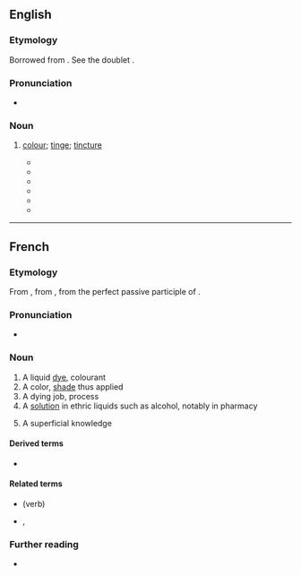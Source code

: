 ==English==

===Etymology===
Borrowed from {{bor|en|fr|teinture}}. See the doublet {{doublet|en|notext=1|tincture}}.

===Pronunciation===
* {{IPA|en|/ˈteɪntʃə(ɹ)/|/ˈteɪntʃʊə(ɹ)/|/ˈteɪntjʊə(ɹ)/}}

===Noun===
{{en-noun}}

# {{lb|en|obsolete}} [[colour]]; [[tinge]]; [[tincture]]
#* {{quote-journal|en|year=1799|month=May|page=324|work=The Edinburgh Magazine, Or, Literary Miscellany|title=The Gleaner, No. VII|author=|volume=|number=|passage=Thy blithe vivacity, yet manners meek, Thy waving ringlets and thy step so light, The rosy '''teinture''' of thy dimpled cheek, Impress'd each heart with exquisite delight.}}
#* {{quote-book|en|year=1837| title=On the Beauties, Harmonies, and Sublimities of Nature|author=Charles Bucke | page=245| passage=A boundless view, like that of the Atlantic, or Pacific; but destitute of the sound of the winds, the music of waters, the '''teinture''' of clouds, and the motion, which gives life and circulation to the most torpid of temperatures.}}
#* {{quote-book|en|year=1837| title=The Pride of the Village; Or, The Farmer's Daughters |author=Hannah Maria Jones | page=295| passage=To Maria it was an epoch which seemed to be of the utmost importance to her future life—alas! how little did she dream that, in reality, it would decide what the '''teinture''' of that life was to be! —and some hours were spent in dressing for this momentous appearance, which, in both Maria and Mrs. Woodford's estimation, was not of  less consequence than that of a first-rate beauty of the court circle.}}
#* {{quote-book|en|year=1890| chapter=Appendix: Lodge's Rosalynde| author=| title=A New Variorum Edition of Shakespeare - Volume 8 |editor=‎Horace Howard Furness | page=374| passage=his eyes as bright as the burnishing of the heauen, darting foorth frownes with disdaine, and smiles with fauor, lightning such lookes as would enflame desire, were shee wrapt in the Circle of the frozen Zoane; in his cheekes the vermilion '''teinture''' of the Rose flourished vpon naturall Alabaster, the blush of the Morne and Lunaes siluer showe were so liuely portrayed, that the Troyan that fils out wine to Iupiter was not halfe so beautifull;}}
#* {{quote-journal|en|year=1904|month=February|work=Womanhood|title=The Old Nurse: A Tragedy Without Acts|author=E. Ryves|volume=11|number63|page=143|passage=He had called at her quiet cottage, and he liked the '''teinture''' of old family pride that sat upon her simpleness like a vellum volume, richly bound, upon a bare deal board.}}
#* {{quote-book|en|year=2016| title=Bacchic Medicine|author=Harry W. Paul | page=45| passage=Otherwise, the doctor could administer a decoction of husks of nuts, quinine, sulphuric ether, and '''teinture''' of oranges.}}

----

==French==

===Etymology===
From {{inh|fr|fro|-}}, from {{inh|fr|la|tinctūra}}, from {{m|la|tinctus}} the perfect passive participle of {{m|la|tingō}}.

===Pronunciation===
* {{audio|fr|LL-Q150 (fra)-DenisdeShawi-teinture.wav|Audio (CAN)}}

===Noun===
{{fr-noun|f}}

# A liquid [[dye]], colourant
# A color, [[shade]] thus applied
# A dying job, process
# A [[solution]] in ethric liquids such as alcohol, notably in pharmacy
# {{lb|fr|figuratively}} A superficial knowledge

====Derived terms====
* {{l|fr|teinturerie}}

====Related terms====
* {{l|fr|teindre}} (verb)
* {{l|fr|teint|g=m}}, {{l|fr|teinte|g=f}}

===Further reading===
* {{R:TLFi}}